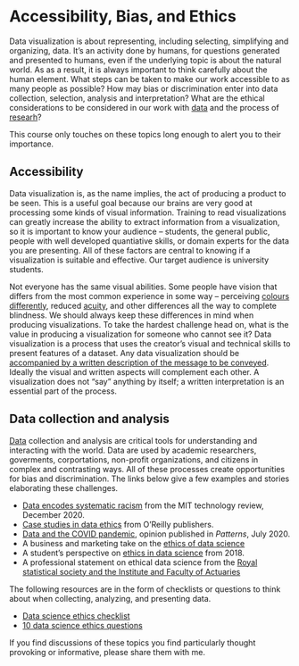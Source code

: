 
# Accessibility, Bias, and Ethics

Data visualization is about representing, including selecting, simplifying and organizing, data. It's an activity done by humans, for questions generated and presented to humans, even if the underlying topic is about the natural world. As as a result, it is always important to think carefully about the human element. What steps can be taken to make our work accessible to as many people as possible? How may bias or discrimination enter into data collection, selection, analysis and interpretation? What are the ethical considerations to be considered in our work with [data](https://en.wikipedia.org/wiki/Information_ethics) and the process of [researh](https://en.wikipedia.org/wiki/Research#Research_ethics)?

This course only touches on these topics long enough to alert you to their importance.

## Accessibility

Data visualization is, as the name implies, the act of producing a product to be seen. This is a useful goal because our brains are very good at processing some kinds of visual information. Training to read visualizations can greatly increase the ability to extract information from a visualization, so it is important to know your audience -- students, the general public, people with well developed quantiative skills, or domain experts for the data you are presenting. All of these factors are central to knowing if a visualization is suitable and effective. Our target audience is university students.

Not everyone has the same visual abilities. Some people have vision that differs from the most common experience in some way -- perceiving [colours differently](https://en.wikipedia.org/wiki/Color_blindness), reduced [acuity](https://en.wikipedia.org/wiki/Visual_acuity), and other differences all the way to complete blindness. We should always keep these differences in mind when producing visualizations. To take the hardest challenge head on, what is the value in producing a visualization for someone who cannot see it? Data visualization is a process that uses the creator's visual and technical skills to present features of a dataset. Any data visualization should be [accompanied by a written description of the message to be conveyed](https://en.wikipedia.org/wiki/Wikipedia:Manual_of_Style/Accessibility/Alternative_text_for_images). Ideally the visual and written aspects will complement each other. A visualization does not "say" anything by itself; a written interpretation is an essential part of the process.

## Data collection and analysis

[Data](https://en.wikipedia.org/wiki/Data) collection and analysis are critical tools for understanding and interacting with the world. Data are used by academic researchers, goverments, corportations, non-profit organizations, and citizens in complex and contrasting ways. All of these processes create opportunities for bias and discrimination. The links below give a few examples and stories elaborating these challenges. 

* [Data encodes systematic racism](https://www.technologyreview.com/2020/12/10/1013617/racism-data-science-artificial-intelligence-ai-opinion/) from the MIT technology review, December 2020.
* [Case studies in data ethics](https://www.oreilly.com/content/case-studies-in-data-ethics/) from O'Reilly publishers.
* [Data and the COVID pandemic](https://www.sciencedirect.com/science/article/pii/S2666389920300866), opinion published in _Patterns_, July 2020.
* A business and marketing take on the [ethics of data science](https://towardsdatascience.com/the-ethics-of-data-science-e3b1828affa2)
* A student's perspective on [ethics in data science](https://www.loyola.edu/academics/data-science/blog/2018/why-ethics-are-important-in-data-science) from 2018.
* A professional statement on ethical data science from the [Royal statistical society  and the Institute and Faculty of Actuaries](https://www.actuaries.org.uk/system/files/field/document/An%20Ethical%20Charter%20for%20Date%20Science%20WEB%20FINAL.PDF)

The following resources are in the form of checklists or questions to think about when collecting, analyzing, and presenting data.

* [Data science ethics checklist](https://deon.drivendata.org/#data-science-ethics-checklist)
* [10 data science ethics questions](https://www.datascience-pm.com/10-data-science-ethics-questions/)


If you find discussions of these topics you find particularly thought provoking or informative, please share them with me.

